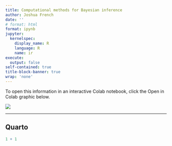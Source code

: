 ```yaml
---
title: Computational methods for Bayesian inference
author: Joshua French
date: ''
# format: html
format: ipynb
jupyter:
  kernelspec:
    display_name: R
    language: R
    name: ir
execute:
  output: false
self-contained: true
title-block-banner: true
wrap: 'none'
---
```


To open this information in an interactive Colab notebook, click the Open in Colab graphic below.

<a href="https://colab.research.google.com/github/jfrench/BayesianStatistics/blob/master/lectures/tests.ipynb">
   <img src="https://colab.research.google.com/assets/colab-badge.svg">
</a>

---

## Quarto

```r
1 + 1
```